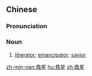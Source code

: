 ==Chinese==
{{zh-forms}}

===Pronunciation===
{{zh-pron
|m=jiùxīng,tl=y
|c=gau3 sing1
|h=pfs=kiu-sên
|cat=n
}}

===Noun===
{{zh-noun}}

# [[liberator]]; [[emancipator]]; [[savior]]

[[zh-min-nan:救星]]
[[hu:救星]]
[[zh:救星]]